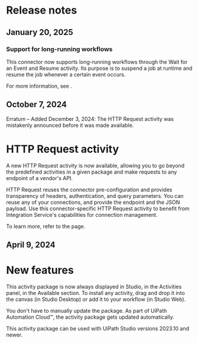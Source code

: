 ﻿# Release notes


## January 20, 2025




### Support for long-running workflows

This connector now supports long-running workflows through the Wait for an Event and
                Resume activity. Its purpose is to suspend a job at runtime and resume the job
            whenever a certain event occurs.

For more information, see .


## October 7, 2024

Erratum – Added December 3, 2024: The HTTP Request activity was
            mistakenly announced before it was made available.

# HTTP Request activity

A new HTTP Request activity is now available, allowing you to go beyond the
                predefined activities in a given package and make requests to any endpoint of a
                vendor's API.

HTTP Request reuses the connector pre-configuration and provides transparency
                of headers, authentication, and query parameters. You can reuse any of your
                connections, and provide the endpoint and the JSON payload. Use this
                connector-specific HTTP Request activity to benefit from Integration
                Service's capabilities for connection management.

To learn more, refer to the  page.


## April 9, 2024

# New features

This activity package is now always displayed in Studio, in the Activities panel, in the Available section. To install any activity, drag and drop it into the canvas (in Studio Desktop) or add it to your workflow (in Studio Web).

You don't have to manually update the package. As part of UiPath Automation Cloud™, the activity package gets updated automatically.

This activity package can be used with UiPath Studio versions 2023.10 and newer.

